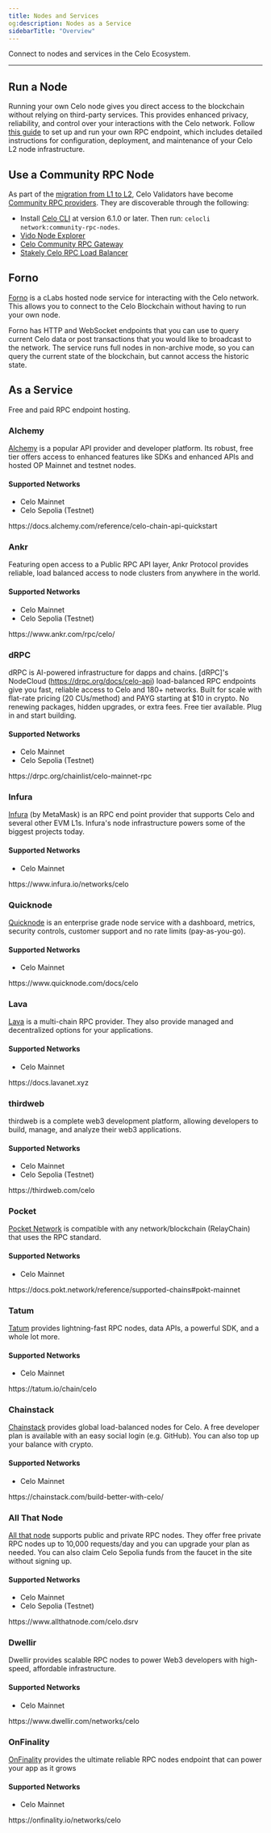 ```yaml
---
title: Nodes and Services
og:description: Nodes as a Service
sidebarTitle: "Overview"
---
```


Connect to nodes and services in the Celo Ecosystem.

---



## Run a Node

Running your own Celo node gives you direct access to the blockchain without relying on third-party services. This provides enhanced privacy, reliability, and control over your interactions with the Celo network. Follow [this guide](/infra-partners/operators/run-node) to set up and run your own RPC endpoint, which includes detailed instructions for configuration, deployment, and maintenance of your Celo L2 node infrastructure.

## Use a Community RPC Node

As part of the [migration from L1 to L2](/about-celo/history), Celo Validators have become [Community RPC providers](contribute-to-celo/community-rpc-nodes/community-rpc-node.mdx).
They are discoverable through the following:

- Install [Celo CLI](/cli/) at version 6.1.0 or later. Then run: `celocli network:community-rpc-nodes`.
- [Vido Node Explorer](https://dev.vido.atalma.io/celo/rpc)
- [Celo Community RPC Gateway](https://celo-community.org/)
- [Stakely Celo RPC Load Balancer](https://celo-json-rpc.stakely.io)

## Forno

[Forno](/network/node/forno) is a cLabs hosted node service for interacting with the Celo network. This allows you to connect to the Celo Blockchain without having to run your own node.

Forno has HTTP and WebSocket endpoints that you can use to query current Celo data or post transactions that you would like to broadcast to the network. The service runs full nodes in non-archive mode, so you can query the current state of the blockchain, but cannot access the historic state.

## As a Service

Free and paid RPC endpoint hosting.

### Alchemy

[Alchemy](https://docs.alchemy.com/reference/celo-chain-api-quickstart) is a popular API provider and developer platform. Its robust, free tier offers access to enhanced features like SDKs and enhanced APIs and hosted OP Mainnet and testnet nodes.

#### **Supported Networks**

- Celo Mainnet
- Celo Sepolia (Testnet)

<Card href="https://docs.alchemy.com/reference/celo-chain-api-quickstart" arrow title="Alchemy">
https://docs.alchemy.com/reference/celo-chain-api-quickstart
</Card>

### Ankr

Featuring open access to a Public RPC API layer, Ankr Protocol provides reliable, load balanced access to node clusters from anywhere in the world.

#### Supported Networks

- Celo Mainnet
- Celo Sepolia (Testnet)

<Card href="https://www.ankr.com/rpc/celo/" arrow title="Ankr">
https://www.ankr.com/rpc/celo/
</Card>

### dRPC

dRPC is AI-powered infrastructure for dapps and chains. [dRPC]'s NodeCloud (https://drpc.org/docs/celo-api) load-balanced RPC endpoints give you fast, reliable access to Celo and 180+ networks. Built for scale with flat-rate pricing (20 CUs/method) and PAYG starting at $10 in crypto. No renewing packages, hidden upgrades, or extra fees. Free tier available. Plug in and start building.

#### Supported Networks

- Celo Mainnet
- Celo Sepolia (Testnet)

<Card href="https://drpc.org/chainlist/celo-mainnet-rpc" arrow title="dRPC">
https://drpc.org/chainlist/celo-mainnet-rpc
</Card>

### Infura

[Infura](https://docs.metamask.io/services/reference/celo/) (by MetaMask) is an RPC end point provider that supports Celo and several other EVM L1s. Infura's node infrastructure powers some of the biggest projects today.

#### Supported Networks

- Celo Mainnet

<Card href="https://www.infura.io/networks/celo" arrow title="Infura">
https://www.infura.io/networks/celo
</Card>

### Quicknode

[Quicknode](https://www.quicknode.com/chains/celo) is an enterprise grade node service with a dashboard, metrics, security controls, customer support and no rate limits (pay-as-you-go).

#### Supported Networks

- Celo Mainnet

<Card href="https://www.quicknode.com/docs/celo" arrow title="Quicknode">
https://www.quicknode.com/docs/celo
</Card>

### Lava

[Lava](https://docs.lavanet.xyz) is a multi-chain RPC provider. They also provide managed and decentralized options for your applications.

#### Supported Networks

- Celo Mainnet

<Card href="https://docs.lavanet.xyz" arrow title="Lava">
https://docs.lavanet.xyz
</Card>

### thirdweb

thirdweb is a complete web3 development platform, allowing developers to build, manage, and analyze their web3 applications.

#### Supported Networks

- Celo Mainnet
- Celo Sepolia (Testnet)

<Card href="https://thirdweb.com/celo?utm_source=celo&utm_medium=documentation&utm_campaign=chain_docs" arrow title="thirdweb">
https://thirdweb.com/celo
</Card>

### Pocket

[Pocket Network](https://pocket.network/) is compatible with any network/blockchain (RelayChain) that uses the RPC standard.

#### Supported Networks

- Celo Mainnet

<Card href="https://docs.pokt.network/reference/supported-chains#pokt-mainnet" arrow title="POKT">
https://docs.pokt.network/reference/supported-chains#pokt-mainnet
</Card>

### Tatum

[Tatum](https://docs.tatum.io/reference/rpc-celo) provides lightning-fast RPC nodes, data APIs, a powerful SDK, and a whole lot more.

#### Supported Networks

- Celo Mainnet

<Card href="https://tatum.io/chain/celo" arrow title="Tatum">
https://tatum.io/chain/celo
</Card>

### Chainstack

[Chainstack](https://docs.chainstack.com/docs/celo-tooling) provides global load-balanced nodes for Celo. A free developer plan is available with an easy social login (e.g. GitHub). You can also top up your balance with crypto.

#### Supported Networks

- Celo Mainnet

<Card href="https://chainstack.com/build-better-with-celo/" arrow title="Chainstack">
https://chainstack.com/build-better-with-celo/
</Card>

### All That Node

[All that node](https://docs.allthatnode.com/reference/quickstart-celo) supports public and private RPC nodes. They offer free private RPC nodes up to 10,000 requests/day and you can upgrade your plan as needed.
You can also claim Celo Sepolia funds from the faucet in the site without signing up.

#### Supported Networks

- Celo Mainnet
- Celo Sepolia (Testnet)

<Card href="https://www.allthatnode.com/celo.dsrv" arrow title="All That Node">
https://www.allthatnode.com/celo.dsrv
</Card>

### Dwellir

Dwellir provides scalable RPC nodes to power Web3 developers with high-speed, affordable infrastructure.

#### Supported Networks

- Celo Mainnet

<Card href="https://www.dwellir.com/networks/celo" arrow title="Dwellir">
https://www.dwellir.com/networks/celo
</Card>

### OnFinality

[OnFinality](https://onfinality.io) provides the ultimate reliable RPC nodes endpoint that can power your app as it grows

#### Supported Networks

- Celo Mainnet

<Card href="https://onfinality.io/networks/celo" arrow title="OnFinality">
https://onfinality.io/networks/celo
</Card>
